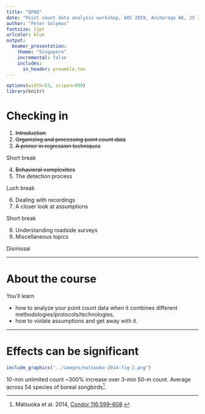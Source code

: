 ```yaml
---
title: "QPAD"
date: "Point count data analysis workshop, AOS 2019, Anchorage AK, 25 June 2019"
author: "Peter Solymos"
fontsize: 11pt
urlcolor: blue
output:
  beamer_presentation:
    theme: "Singapore"
    incremental: false
    includes:
      in_header: preamble.tex
---
```


```r
options(width=53, scipen=999)
library(knitr)
```

# Checking in

1. ~~Introduction~~
2. ~~Organizing and processing point count data~~
3. ~~A primer in regression techniques~~

Short break

4. ~~Behavioral complexities~~
5. The detection process

Luch break

6. Dealing with recordings
7. A closer look at assumptions

Short break

8. Understanding roadside surveys
9. Miscellaneous topics

Dismissal

***
# About the course

You'll learn

- how to analyze your point count data when it combines different methodologies/protocols/technologies,
- how to violate assumptions and get away with it.

***

# Effects can be significant

\centering
```r
include_graphics("../images/matsuoka-2014-fig-2.png")
```

10-min unlimited count ~300% increase over 3-min 50-m count. 
Average across 54 species of boreal songbirds[^1].

[^1]: Matsuoka et al. 2014, [Condor 116:599--608](http://dx.doi.org/10.1650/CONDOR-14-108.1).

